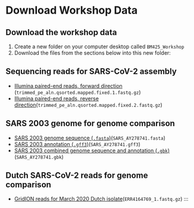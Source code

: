 # Download Workshop Data {#sec-download-data}

::: { .callout-tip }
## Download the workshop data

1. Create a new folder on your computer desktop called `BM425_Workshop`
2. Download the files from the sections below into this new folder:
:::

## Sequencing reads for SARS-CoV-2 assembly

- [Illumina paired-end reads, forward direction](assets/data/trimmed_pe_aln.qsorted.mapped.fixed.1.fastq.gz) (`trimmed_pe_aln.qsorted.mapped.fixed.1.fastq.gz`)
- [Illumina paired-end reads, reverse direction](assets/data/trimmed_pe_aln.qsorted.mapped.fixed.2.fastq.gz)(`trimmed_pe_aln.qsorted.mapped.fixed.2.fastq.gz`)

## SARS 2003 genome for genome comparison

- [SARS 2003 genome sequence (`.fasta`)](assets/data/SARS_AY278741.fasta)(`SARS_AY278741.fasta`)
- [SARS 2003 annotation (`.gff3`)](assets/data/SARS_AY278741.gff3)(`SARS_AY278741.gff3`)
- [SARS 2003 combined genome sequence and annotation (`.gbk`)](assets/data/SARS_AY278741.gbk)(`SARS_AY278741.gbk`)

## Dutch SARS-CoV-2 reads for genome comparison

- [GridION reads for March 2020 Dutch isolate](assets/data/ERR4164769_1.fastq.gz)(`ERR4164769_1.fastq.gz`)
:::